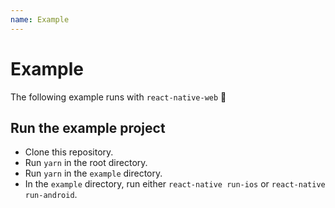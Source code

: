 ```yaml
---
name: Example
---
```


# Example

The following example runs with `react-native-web` 🎉


<Playground>
  <View style={{ alignItems: "center" }}>
    <View style={{ width: 320, height: 568 }}>
      <App />
    </View>
  </View>
</Playground>

## Run the example project

- Clone this repository.
- Run `yarn` in the root directory.
- Run `yarn` in the `example` directory.
- In the `example` directory, run either `react-native run-ios` or `react-native run-android`.
